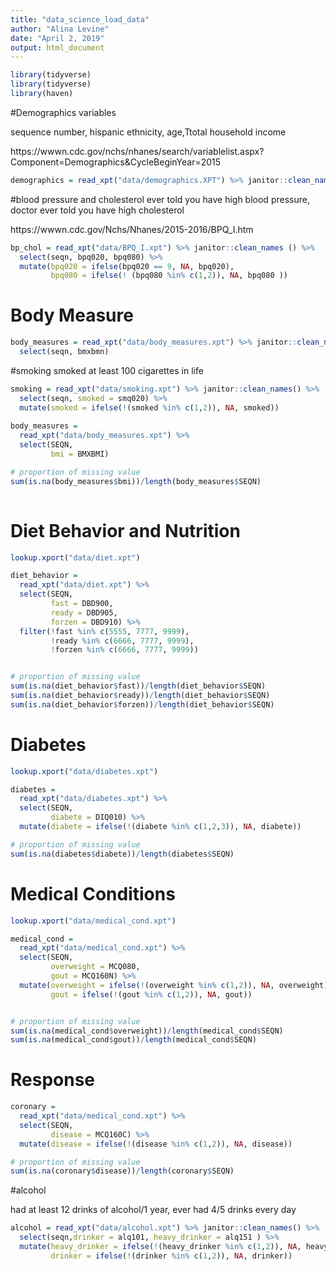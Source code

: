 ```yaml
---
title: "data_science_load_data"
author: "Alina Levine"
date: "April 2, 2019"
output: html_document
---
```


```r
library(tidyverse)
library(tidyverse)
library(haven)

```

#Demographics variables

sequence number, hispanic ethnicity, age,Ttotal household income

https://wwwn.cdc.gov/nchs/nhanes/search/variablelist.aspx?Component=Demographics&CycleBeginYear=2015

```r
demographics = read_xpt("data/demographics.XPT") %>% janitor::clean_names()

```


#blood pressure and cholesterol
ever told you have high blood pressure, doctor ever told you have high cholesterol

https://wwwn.cdc.gov/Nchs/Nhanes/2015-2016/BPQ_I.htm

```r

bp_chol = read_xpt("data/BPQ_I.xpt") %>% janitor::clean_names () %>%
  select(seqn, bpq020, bpq080) %>%
  mutate(bpq020 = ifelse(bpq020 == 9, NA, bpq020),
         bpq080 = ifelse(! (bpq080 %in% c(1,2)), NA, bpq080 ))

```


# Body Measure

```r

body_measures = read_xpt("data/body_measures.xpt") %>% janitor::clean_names() %>%
  select(seqn, bmxbmn)

```

#smoking
smoked at least 100 cigarettes in life

```r

smoking = read_xpt("data/smoking.xpt") %>% janitor::clean_names() %>%
  select(seqn, smoked = smq020) %>%
  mutate(smoked = ifelse(!(smoked %in% c(1,2)), NA, smoked))
  
body_measures = 
  read_xpt("data/body_measures.xpt") %>% 
  select(SEQN, 
         bmi = BMXBMI)

# proportion of missing value
sum(is.na(body_measures$bmi))/length(body_measures$SEQN)
                                    
```



# Diet Behavior and Nutrition

```r
lookup.xport("data/diet.xpt")

diet_behavior =
  read_xpt("data/diet.xpt") %>% 
  select(SEQN, 
         fast = DBD900, 
         ready = DBD905, 
         forzen = DBD910) %>% 
  filter(!fast %in% c(5555, 7777, 9999),
         !ready %in% c(6666, 7777, 9999),
         !forzen %in% c(6666, 7777, 9999))


# proportion of missing value
sum(is.na(diet_behavior$fast))/length(diet_behavior$SEQN)
sum(is.na(diet_behavior$ready))/length(diet_behavior$SEQN)
sum(is.na(diet_behavior$forzen))/length(diet_behavior$SEQN)
```


# Diabetes

```r
lookup.xport("data/diabetes.xpt")

diabetes =
  read_xpt("data/diabetes.xpt") %>% 
  select(SEQN, 
         diabete = DIQ010) %>% 
  mutate(diabete = ifelse(!(diabete %in% c(1,2,3)), NA, diabete))

# proportion of missing value
sum(is.na(diabetes$diabete))/length(diabetes$SEQN)
```

# Medical Conditions

```r
lookup.xport("data/medical_cond.xpt")

medical_cond =
  read_xpt("data/medical_cond.xpt") %>% 
  select(SEQN, 
         overweight = MCQ080, 
         gout = MCQ160N) %>% 
  mutate(overweight = ifelse(!(overweight %in% c(1,2)), NA, overweight),
         gout = ifelse(!(gout %in% c(1,2)), NA, gout))


# proportion of missing value
sum(is.na(medical_cond$overweight))/length(medical_cond$SEQN)
sum(is.na(medical_cond$gout))/length(medical_cond$SEQN)
```


# Response

```r
coronary = 
  read_xpt("data/medical_cond.xpt") %>% 
  select(SEQN, 
         disease = MCQ160C) %>% 
  mutate(disease = ifelse(!(disease %in% c(1,2)), NA, disease))

# proportion of missing value
sum(is.na(coronary$disease))/length(coronary$SEQN)
```

#alcohol

had at least 12 drinks of alcohol/1 year, ever had 4/5 drinks every day

```r

alcohol = read_xpt("data/alcohol.xpt") %>% janitor::clean_names() %>%
  select(seqn,drinker = alq101, heavy_drinker = alq151 ) %>%
  mutate(heavy_drinker = ifelse(!(heavy_drinker %in% c(1,2)), NA, heavy_drinker),
         drinker = ifelse(!(drinker %in% c(1,2)), NA, drinker))

```


